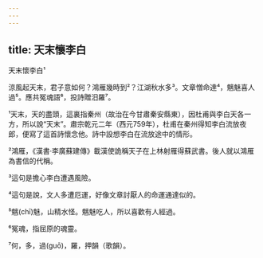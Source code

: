 ```yaml
---
---
---
```

title: 天末懷李白
---




天末懷李白¹

涼風起天末，君子意如何？鴻雁幾時到²？江湖秋水多³。文章憎命達⁴，魑魅喜人過⁵。應共冤魂語⁶，投詩贈汨羅⁷。

¹天末，天的盡頭，這裏指秦州（故治在今甘肅秦安縣東），因杜甫與李白天各一方，所以說“天末”。肅宗乾元二年（西元759年），杜甫在秦州得知李白流放夜郎，便寫了這首詩懷念他。詩中設想李白在流放途中的情形。

²鴻雁，《漢書·李廣蘇建傳》載漢使詭稱天子在上林射雁得蘇武書。後人就以鴻雁為書信的代稱。

³這句是擔心李白遭遇風險。

⁴這句是說，文人多遭厄運，好像文章討厭人的命運通達似的。

⁵魑(chī)魅，山精水怪。魑魅吃人，所以喜歡有人經過。

⁶冤魂，指屈原的魂靈。

⁷何，多，過(guō)，羅，押韻（歌韻）。